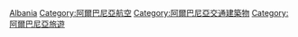 {{Commonscat|Airports in Albania}}

[[Category:歐洲各國機場|Albania]]
[[Category:阿爾巴尼亞航空‎|Category:阿爾巴尼亞航空‎]]
[[Category:阿爾巴尼亞交通建築物|Category:阿爾巴尼亞交通建築物]]
[[Category:阿爾巴尼亞旅遊|Category:阿爾巴尼亞旅遊]]